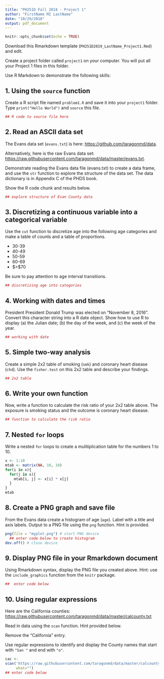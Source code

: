 ```yaml
---
title: "PH251D Fall 2018 - Project 1"
author: "FirstName MI LastName"
date: "10/29/2018"
output: pdf_document
---
```


```r
knitr::opts_chunk$set(echo = TRUE)
```

Download this Rmarkdown template (`PH251D2019_LastName_Project1.Rmd`)
and edit.

Create a project folder called `project1` on your computer. You will
put all your Project 1 files in this folder.


Use R Markdown to demonstrate the following skills:

## 1. Using the `source` function

Create a R script file named `problem1.R` and save it into your
`project1` folder. Type `print("Hello World")` and `source` this file.

```r
## R code to source file here
```

## 2. Read an ASCII data set

The Evans data set (`evans.txt`) is here: <https://github.com/taragonmd/data>.

Alternatively, here is the raw Evans data set: <https://raw.githubusercontent.com/taragonmd/data/master/evans.txt>.

Demonstrate reading the Evans data file (evans.txt) to create a data
frame, and use the `str` function to explore the structure of the data
set. The data dictionary is in Appendix C of the PHDS book.

Show the R code chunk and results below.

```r
## explore structure of Evan County data
```

## 3. Discretizing a continuous variable into a categorical variable

Use the `cut` function to discretize age into the following age
categories and make a table of counts and a table of proportions.

- 30-39
- 40-49
- 50-59
- 60-69
- $>$70


Be sure to pay attention to age interval transitions.

```r
## discretizing age into categories
```

## 4. Working with dates and times

President President Donald Trump was elected on "November 8,
2016". Convert this character string into a R date object. Show how to
use R to display (a) the Julian date; (b) the day of the week, and (c)
the week of the year.


```r
## working with date
```

## 5. Simple two-way analysis

Create a simple 2x2 table of smoking (`smk`) and coronary heart
disease (`chd`). Use the `fisher.test` on this 2x2 table and describe
your findings.

```r
## 2x2 table
```

## 6. Write your own function

Now, write a function to calculate the risk ratio of your 2x2 table
above. The exposure is smoking status and the outcome is coronary
heart disease.


```r
## function to calculate the risk ratio
```

## 7. Nested `for` loops

Write a nested `for` loops to create a mulitiplication table for the
numbers 1 to 10.

```r
x <- 1:10
mtab <- matrix(NA, 10, 10)
for(i in x){
  for(j in x){
    mtab[i, j] <- x[i] * x[j]
  }
}
mtab
```

## 8. Create a PNG graph and save file

From the Evans data create a histogram of age (`age`).
Label with a title and axis labels. Output to a PNG file using the
`png` function. Hint is provided.

```r
png(file = "myplot.png") # start PNG device 
  ## enter code below to create histogram
dev.off() # close device
```

## 9. Display PNG file in your Rmarkdown document

Using Rmarkdown syntax, display the PNG file you created above. Hint:
use the `include_graphics` function from the `knitr` package.

```r
##  enter code below
```

## 10. Using regular expressions

Here are the California counties: <https://raw.githubusercontent.com/taragonmd/data/master/calcounty.txt>

Read in data using the `scan` function. Hint provided below.

Remove the "California" entry.

Use regular expressions to identify and display the County names that
start with `"San "` and end with `"o"`.

```r
cac <-
scan('https://raw.githubusercontent.com/taragonmd/data/master/calcounty.txt',
     what="")
## enter code below
```
